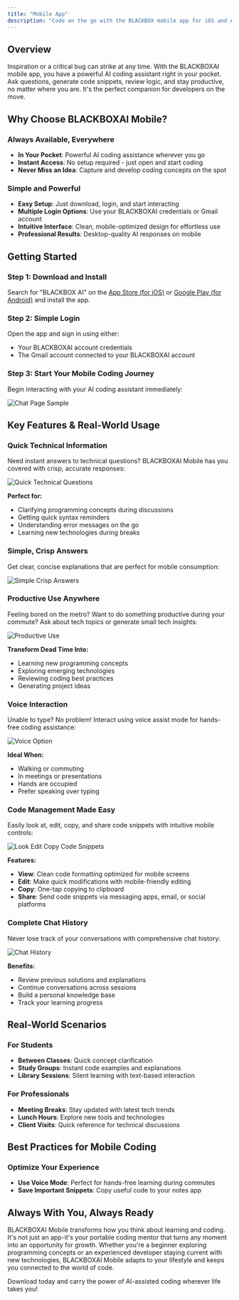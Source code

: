 ---
title: "Mobile App"
description: "Code on the go with the BLACKBOX mobile app for iOS and Android. Your AI coding assistant in your pocket."
---

## Overview

Inspiration or a critical bug can strike at any time. With the BLACKBOXAI mobile app, you have a powerful AI coding assistant right in your pocket. Ask questions, generate code snippets, review logic, and stay productive, no matter where you are. It's the perfect companion for developers on the move.

## Why Choose BLACKBOXAI Mobile?

### **Always Available, Everywhere**
- **In Your Pocket**: Powerful AI coding assistance wherever you go
- **Instant Access**: No setup required - just open and start coding
- **Never Miss an Idea**: Capture and develop coding concepts on the spot

### **Simple and Powerful**
- **Easy Setup**: Just download, login, and start interacting
- **Multiple Login Options**: Use your BLACKBOXAI credentials or Gmail account
- **Intuitive Interface**: Clean, mobile-optimized design for effortless use
- **Professional Results**: Desktop-quality AI responses on mobile

## Getting Started

### **Step 1: Download and Install**
Search for "BLACKBOX AI" on the [App Store (for iOS)](https://apps.apple.com/) or [Google Play (for Android)](https://play.google.com/) and install the app.

### **Step 2: Simple Login**
Open the app and sign in using either:
- Your BLACKBOXAI account credentials
- The Gmail account connected to your BLACKBOXAI account

### **Step 3: Start Your Mobile Coding Journey**
Begin interacting with your AI coding assistant immediately:

![Chat Page Sample](/images/mobile-app/mobile_chat-page-sample_01.jpg)

## Key Features & Real-World Usage

### **Quick Technical Information**
Need instant answers to technical questions? BLACKBOXAI Mobile has you covered with crisp, accurate responses:

![Quick Technical Questions](/images/mobile-app/mobile_technical-questions_01.jpg)

**Perfect for:**
- Clarifying programming concepts during discussions
- Getting quick syntax reminders
- Understanding error messages on the go
- Learning new technologies during breaks

### **Simple, Crisp Answers**
Get clear, concise explanations that are perfect for mobile consumption:

![Simple Crisp Answers](/images/mobile-app/mobile_simple-answers_01.jpg)

### **Productive Use Anywhere**
Feeling bored on the metro? Want to do something productive during your commute? Ask about tech topics or generate small tech insights:

![Productive Use](/images/mobile-app/mobile_productive-use_01.jpg)

**Transform Dead Time Into:**
- Learning new programming concepts
- Exploring emerging technologies
- Reviewing coding best practices
- Generating project ideas

### **Voice Interaction**
Unable to type? No problem! Interact using voice assist mode for hands-free coding assistance:

![Voice Option](/images/mobile-app/mobile_voice-option_01.jpg)

**Ideal When:**
- Walking or commuting
- In meetings or presentations
- Hands are occupied
- Prefer speaking over typing

### **Code Management Made Easy**
Easily look at, edit, copy, and share code snippets with intuitive mobile controls:

![Look Edit Copy Code Snippets](/images/mobile-app/mobile_code-snippets_01.jpg)

**Features:**
- **View**: Clean code formatting optimized for mobile screens
- **Edit**: Make quick modifications with mobile-friendly editing
- **Copy**: One-tap copying to clipboard
- **Share**: Send code snippets via messaging apps, email, or social platforms

### **Complete Chat History**
Never lose track of your conversations with comprehensive chat history:

![Chat History](/images/mobile-app/mobile_chat-history_01.jpg)

**Benefits:**
- Review previous solutions and explanations
- Continue conversations across sessions
- Build a personal knowledge base
- Track your learning progress

## Real-World Scenarios


### **For Students**
- **Between Classes**: Quick concept clarification
- **Study Groups**: Instant code examples and explanations
- **Library Sessions**: Silent learning with text-based interaction

### **For Professionals**
- **Meeting Breaks**: Stay updated with latest tech trends
- **Lunch Hours**: Explore new tools and technologies
- **Client Visits**: Quick reference for technical discussions


## Best Practices for Mobile Coding

### **Optimize Your Experience**
- **Use Voice Mode**: Perfect for hands-free learning during commutes
- **Save Important Snippets**: Copy useful code to your notes app


## Always With You, Always Ready

BLACKBOXAI Mobile transforms how you think about learning and coding. It's not just an app-it's your portable coding mentor that turns any moment into an opportunity for growth. Whether you're a beginner exploring programming concepts or an experienced developer staying current with new technologies, BLACKBOXAI Mobile adapts to your lifestyle and keeps you connected to the world of code.

Download today and carry the power of AI-assisted coding wherever life takes you!
